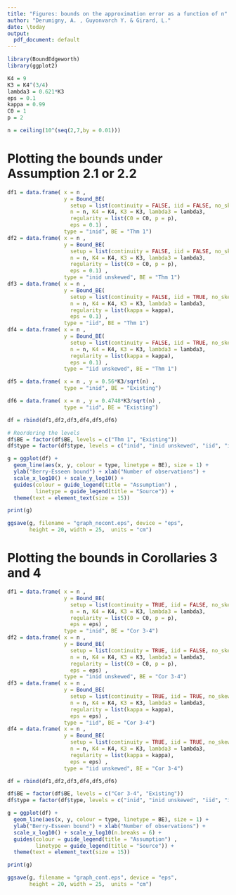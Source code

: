 ```yaml
---
title: "Figures: bounds on the approximation error as a function of n"
author: "Derumigny, A. , Guyonvarch Y. & Girard, L."
date: \today
output:
  pdf_document: default
---
```


```r
library(BoundEdgeworth)
library(ggplot2)
```

```r
K4 = 9
K3 = K4^(3/4)
lambda3 = 0.621*K3
eps = 0.1
kappa = 0.99
C0 = 1
p = 2

n = ceiling(10^(seq(2,7,by = 0.01)))
```


# Plotting the bounds under Assumption 2.1 or 2.2

```r
df1 = data.frame( x = n ,
                  y = Bound_BE(
                    setup = list(continuity = FALSE, iid = FALSE, no_skewness = FALSE),
                    n = n, K4 = K4, K3 = K3, lambda3 = lambda3,
                    regularity = list(C0 = C0, p = p),
                    eps = 0.1) ,
                  type = "inid", BE = "Thm 1")
df2 = data.frame( x = n ,
                  y = Bound_BE(
                    setup = list(continuity = FALSE, iid = FALSE, no_skewness = TRUE),
                    n = n, K4 = K4, K3 = K3, lambda3 = lambda3,
                    regularity = list(C0 = C0, p = p),
                    eps = 0.1) ,
                  type = "inid unskewed", BE = "Thm 1")
df3 = data.frame( x = n ,
                  y = Bound_BE(
                    setup = list(continuity = FALSE, iid = TRUE, no_skewness = FALSE),
                    n = n, K4 = K4, K3 = K3, lambda3 = lambda3,
                    regularity = list(kappa = kappa),
                    eps = 0.1) ,
                  type = "iid", BE = "Thm 1")
df4 = data.frame( x = n ,
                  y = Bound_BE(
                    setup = list(continuity = FALSE, iid = TRUE, no_skewness = TRUE),
                    n = n, K4 = K4, K3 = K3, lambda3 = lambda3,
                    regularity = list(kappa = kappa),
                    eps = 0.1) ,
                  type = "iid unskewed", BE = "Thm 1")

df5 = data.frame( x = n , y = 0.56*K3/sqrt(n) ,
                  type = "inid", BE = "Existing")

df6 = data.frame( x = n , y = 0.4748*K3/sqrt(n) ,
                  type = "iid", BE = "Existing")
```


```r
df = rbind(df1,df2,df3,df4,df5,df6)

# Reordering the levels
df$BE = factor(df$BE, levels = c("Thm 1", "Existing"))
df$type = factor(df$type, levels = c("inid", "inid unskewed", "iid", "iid unskewed"))
```


```r
g = ggplot(df) +
  geom_line(aes(x, y, colour = type, linetype = BE), size = 1) + 
  ylab("Berry-Esseen bound") + xlab("Number of observations") +
  scale_x_log10() + scale_y_log10() +
  guides(colour = guide_legend(title = "Assumption") ,
         linetype = guide_legend(title = "Source")) + 
  theme(text = element_text(size = 15))

print(g)
```


```r
ggsave(g, filename = "graph_nocont.eps", device = "eps",
       height = 20, width = 25,  units = "cm") 
```


# Plotting the bounds in Corollaries 3 and 4


```r
df1 = data.frame( x = n ,
                  y = Bound_BE(
                    setup = list(continuity = TRUE, iid = FALSE, no_skewness = FALSE),
                    n = n, K4 = K4, K3 = K3, lambda3 = lambda3,
                    regularity = list(C0 = C0, p = p),
                    eps = eps) ,
                  type = "inid", BE = "Cor 3-4")
df2 = data.frame( x = n ,
                  y = Bound_BE(
                    setup = list(continuity = TRUE, iid = FALSE, no_skewness = TRUE),
                    n = n, K4 = K4, K3 = K3, lambda3 = lambda3,
                    regularity = list(C0 = C0, p = p),
                    eps = eps) ,
                  type = "inid unskewed", BE = "Cor 3-4")
df3 = data.frame( x = n ,
                  y = Bound_BE(
                    setup = list(continuity = TRUE, iid = TRUE, no_skewness = FALSE),
                    n = n, K4 = K4, K3 = K3, lambda3 = lambda3,
                    regularity = list(kappa = kappa),
                    eps = eps) ,
                  type = "iid", BE = "Cor 3-4")
df4 = data.frame( x = n ,
                  y = Bound_BE(
                    setup = list(continuity = TRUE, iid = TRUE, no_skewness = TRUE),
                    n = n, K4 = K4, K3 = K3, lambda3 = lambda3,
                    regularity = list(kappa = kappa),
                    eps = eps) ,
                  type = "iid unskewed", BE = "Cor 3-4")

df = rbind(df1,df2,df3,df4,df5,df6)

df$BE = factor(df$BE, levels = c("Cor 3-4", "Existing"))
df$type = factor(df$type, levels = c("inid", "inid unskewed", "iid", "iid unskewed"))
```


```r
g = ggplot(df) + 
  geom_line(aes(x, y, colour = type, linetype = BE), size = 1) + 
  ylab("Berry-Esseen bound") + xlab("Number of observations") +
  scale_x_log10() + scale_y_log10(n.breaks = 6) +
  guides(colour = guide_legend(title = "Assumption") ,
         linetype = guide_legend(title = "Source")) + 
  theme(text = element_text(size = 15))

print(g)
```


```r
ggsave(g, filename = "graph_cont.eps", device = "eps",
       height = 20, width = 25,  units = "cm") 
```


